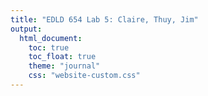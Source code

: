 ```yaml
---
title: "EDLD 654 Lab 5: Claire, Thuy, Jim"
output:
  html_document: 
    toc: true
    toc_float: true
    theme: "journal"
    css: "website-custom.css"
---
```




